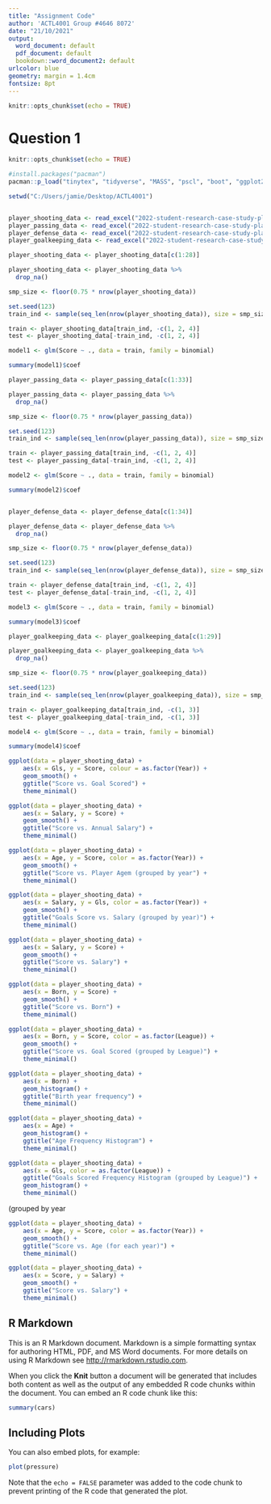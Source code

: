 ---
title: "Assignment Code"
author: 'ACTL4001 Group #4646 8072'
date: "21/10/2021"
output:
  word_document: default
  pdf_document: default
  bookdown::word_document2: default
urlcolor: blue
geometry: margin = 1.4cm
fontsize: 8pt
---


\newpage 

```{r setup, include=FALSE}
knitr::opts_chunk$set(echo = TRUE)
```

# Question 1

```{r package, echo = TRUE, include = FALSE, message = FALSE, warning = FALSE, tidy = TRUE}

knitr::opts_chunk$set(echo = TRUE)

#install.packages("pacman")
pacman::p_load("tinytex", "tidyverse", "MASS", "pscl", "boot", "ggplot2", "ggmap","GGally","gridExtra", "devtools", "ggfortify", "caret", "pROC", "formatR", "knitr", "kableExtra", "data.table", "psych", "corrplot", "ie2misc", "readxl") ## A function that loads packages, and installs packages if not yet installled.

setwd("C:/Users/jamie/Desktop/ACTL4001")


player_shooting_data <- read_excel("2022-student-research-case-study-player-data.xlsx", sheet = 2)
player_passing_data <- read_excel("2022-student-research-case-study-player-data.xlsx", sheet = 3)
player_defense_data <- read_excel("2022-student-research-case-study-player-data.xlsx", sheet = 4)
player_goalkeeping_data <- read_excel("2022-student-research-case-study-player-data.xlsx", sheet = 5)

player_shooting_data <- player_shooting_data[c(1:28)]

player_shooting_data <- player_shooting_data %>%
  drop_na()

smp_size <- floor(0.75 * nrow(player_shooting_data))

set.seed(123)
train_ind <- sample(seq_len(nrow(player_shooting_data)), size = smp_size)

train <- player_shooting_data[train_ind, -c(1, 2, 4)]
test <- player_shooting_data[-train_ind, -c(1, 2, 4)]

model1 <- glm(Score ~ ., data = train, family = binomial)

summary(model1)$coef

player_passing_data <- player_passing_data[c(1:33)]

player_passing_data <- player_passing_data %>%
  drop_na()

smp_size <- floor(0.75 * nrow(player_passing_data))

set.seed(123)
train_ind <- sample(seq_len(nrow(player_passing_data)), size = smp_size)

train <- player_passing_data[train_ind, -c(1, 2, 4)]
test <- player_passing_data[-train_ind, -c(1, 2, 4)]

model2 <- glm(Score ~ ., data = train, family = binomial)

summary(model2)$coef


player_defense_data <- player_defense_data[c(1:34)]

player_defense_data <- player_defense_data %>%
  drop_na()

smp_size <- floor(0.75 * nrow(player_defense_data))

set.seed(123)
train_ind <- sample(seq_len(nrow(player_defense_data)), size = smp_size)

train <- player_defense_data[train_ind, -c(1, 2, 4)]
test <- player_defense_data[-train_ind, -c(1, 2, 4)]

model3 <- glm(Score ~ ., data = train, family = binomial)

summary(model3)$coef

player_goalkeeping_data <- player_goalkeeping_data[c(1:29)]

player_goalkeeping_data <- player_goalkeeping_data %>%
  drop_na()

smp_size <- floor(0.75 * nrow(player_goalkeeping_data))

set.seed(123)
train_ind <- sample(seq_len(nrow(player_goalkeeping_data)), size = smp_size)

train <- player_goalkeeping_data[train_ind, -c(1, 3)]
test <- player_goalkeeping_data[-train_ind, -c(1, 3)]

model4 <- glm(Score ~ ., data = train, family = binomial)

summary(model4)$coef

ggplot(data = player_shooting_data) +
    aes(x = Gls, y = Score, colour = as.factor(Year)) + 
    geom_smooth() +
    ggtitle("Score vs. Goal Scored") + 
    theme_minimal()

ggplot(data = player_shooting_data) +
    aes(x = Salary, y = Score) + 
    geom_smooth() +
    ggtitle("Score vs. Annual Salary") +
    theme_minimal()

ggplot(data = player_shooting_data) +
    aes(x = Age, y = Score, color = as.factor(Year)) + 
    geom_smooth() +
    ggtitle("Score vs. Player Agem (grouped by year") +
    theme_minimal()

ggplot(data = player_shooting_data) +
    aes(x = Salary, y = Gls, color = as.factor(Year)) + 
    geom_smooth() +
    ggtitle("Goals Score vs. Salary (grouped by year)") +
    theme_minimal()

ggplot(data = player_shooting_data) +
    aes(x = Salary, y = Score) + 
    geom_smooth() +
    ggtitle("Score vs. Salary") +
    theme_minimal()

ggplot(data = player_shooting_data) +
    aes(x = Born, y = Score) + 
    geom_smooth() +
    ggtitle("Score vs. Born") +
    theme_minimal()

ggplot(data = player_shooting_data) +
    aes(x = Born, y = Score, color = as.factor(League)) + 
    geom_smooth() +
    ggtitle("Score vs. Goal Scored (grouped by League)") +
    theme_minimal()

ggplot(data = player_shooting_data) +
    aes(x = Born) + 
    geom_histogram() +
    ggtitle("Birth year frequency") +
    theme_minimal()

ggplot(data = player_shooting_data) +
    aes(x = Age) + 
    geom_histogram() +
    ggtitle("Age Frequency Histogram") +
    theme_minimal()

ggplot(data = player_shooting_data) +
    aes(x = Gls, color = as.factor(League)) + 
    ggtitle("Goals Scored Frequency Histogram (grouped by League)") +
    geom_histogram() +
    theme_minimal()


```



 (grouped by year


```{r}

ggplot(data = player_shooting_data) +
    aes(x = Age, y = Score, color = as.factor(Year)) + 
    geom_smooth() +
    ggtitle("Score vs. Age (for each year)") +
    theme_minimal()


```

```{r}

ggplot(data = player_shooting_data) +
    aes(x = Score, y = Salary) + 
    geom_smooth() +
    ggtitle("Score vs. Salary") + 
    theme_minimal()

```


## R Markdown

This is an R Markdown document. Markdown is a simple formatting syntax for authoring HTML, PDF, and MS Word documents. For more details on using R Markdown see <http://rmarkdown.rstudio.com>.

When you click the **Knit** button a document will be generated that includes both content as well as the output of any embedded R code chunks within the document. You can embed an R code chunk like this:

```{r cars}
summary(cars)
```

## Including Plots

You can also embed plots, for example:

```{r pressure, echo=FALSE}
plot(pressure)
```

Note that the `echo = FALSE` parameter was added to the code chunk to prevent printing of the R code that generated the plot.
